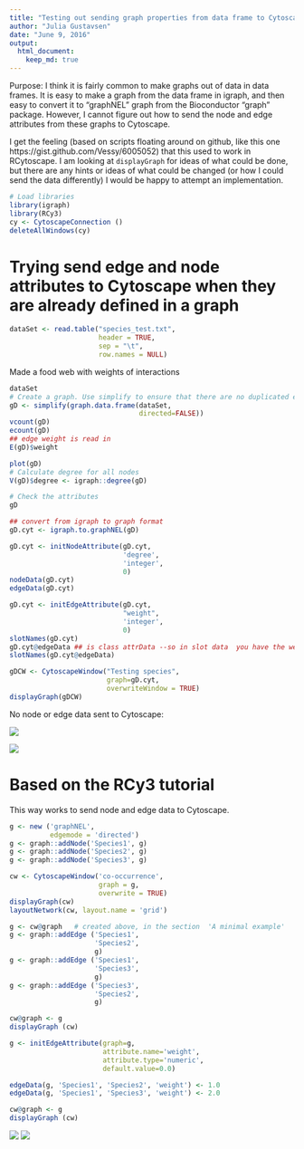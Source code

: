 ```yaml
---
title: "Testing out sending graph properties from data frame to Cytoscape"
author: "Julia Gustavsen"
date: "June 9, 2016"
output: 
  html_document:
    keep_md: true
---
```


Purpose: I think it is fairly common to make graphs out of data in data frames. It is easy to make a graph from the data frame in igraph, and then easy to convert it to "graphNEL" graph from the Bioconductor "graph" package. However, I cannot figure out how to send the node and edge attributes from these graphs to Cytoscape.

I get the feeling (based on scripts floating around on github, like this one https://gist.github.com/Vessy/6005052) that this used to work in RCytoscape. I am looking at `displayGraph` for ideas of what could be done, but there are any hints or ideas of what could be changed (or how I could send the data differently) I would be happy to attempt an implementation. 


```r
# Load libraries
library(igraph)
library(RCy3)
cy <- CytoscapeConnection ()
deleteAllWindows(cy)
```

# Trying send edge and node attributes to Cytoscape when they are already defined in a graph

```r
dataSet <- read.table("species_test.txt",
                      header = TRUE,
                      sep = "\t",
                      row.names = NULL)
```

Made a food web with weights of interactions
```r
dataSet 
# Create a graph. Use simplify to ensure that there are no duplicated edges or self loops
gD <- simplify(graph.data.frame(dataSet,
                                directed=FALSE))
vcount(gD)
ecount(gD)
## edge weight is read in
E(gD)$weight
```

```r
plot(gD)
# Calculate degree for all nodes
V(gD)$degree <- igraph::degree(gD)

# Check the attributes
gD
```

```r
## convert from igraph to graph format
gD.cyt <- igraph.to.graphNEL(gD)

gD.cyt <- initNodeAttribute(gD.cyt,
                            'degree',
                            'integer',
                            0) 
nodeData(gD.cyt)
edgeData(gD.cyt)

gD.cyt <- initEdgeAttribute(gD.cyt,
                            "weight",
                            'integer',
                            0)
slotNames(gD.cyt)
gD.cyt@edgeData ## is class attrData --so in slot data  you have the weights and then there is a slot default
slotNames(gD.cyt@edgeData)

gDCW <- CytoscapeWindow("Testing species",
                        graph=gD.cyt,
                        overwriteWindow = TRUE)
displayGraph(gDCW)
```


No node or edge data sent to Cytoscape:

![](./cytoscape_node_table_species_test.jpeg)

![](./cytoscape_edge_table_species_test.jpeg)


# Based on the RCy3 tutorial

This way works to send node and edge data to Cytoscape.

```r
g <- new ('graphNEL',
          edgemode = 'directed')
g <- graph::addNode('Species1', g)
g <- graph::addNode('Species2', g)
g <- graph::addNode('Species3', g)
```


```r
cw <- CytoscapeWindow('co-occurrence',
                      graph = g,
                      overwrite = TRUE)
displayGraph(cw)
layoutNetwork(cw, layout.name = 'grid')
```


```r
g <- cw@graph   # created above, in the section  'A minimal example'
g <- graph::addEdge ('Species1',
                     'Species2',
                     g)
g <- graph::addEdge ('Species1',
                     'Species3',
                     g)
g <- graph::addEdge ('Species3',
                     'Species2',
                     g)

cw@graph <- g
displayGraph (cw)

g <- initEdgeAttribute(graph=g,
                       attribute.name='weight',
                       attribute.type='numeric',
                       default.value=0.0)    

edgeData(g, 'Species1', 'Species2', 'weight') <- 1.0
edgeData(g, 'Species1', 'Species3', 'weight') <- 2.0 

cw@graph <- g
displayGraph (cw)
```

![](cytoscape_edge_table_species_via_add.jpeg)
![](cytoscape_node_table_species_via_add1.jpeg)